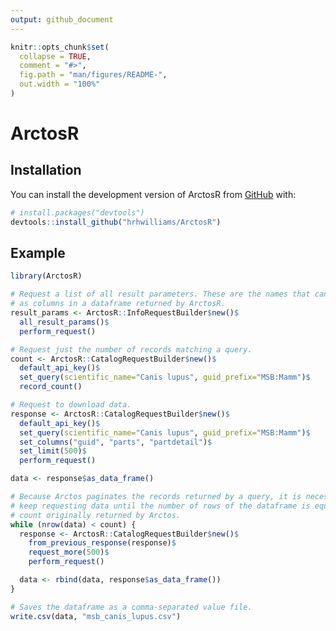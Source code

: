 ```yaml
---
output: github_document
---
```


<!-- README.md is generated from README.Rmd. Please edit that file -->

```r
knitr::opts_chunk$set(
  collapse = TRUE,
  comment = "#>",
  fig.path = "man/figures/README-",
  out.width = "100%"
)
```

# ArctosR

<!-- badges: start -->
<!-- badges: end -->

## Installation

You can install the development version of ArctosR from [GitHub](https://github.com/) with:

``` r
# install.packages("devtools")
devtools::install_github("hrhwilliams/ArctosR")
```

## Example

```r
library(ArctosR)

# Request a list of all result parameters. These are the names that can show up
# as columns in a dataframe returned by ArctosR.
result_params <- ArctosR::InfoRequestBuilder$new()$
  all_result_params()$
  perform_request()

# Request just the number of records matching a query.
count <- ArctosR::CatalogRequestBuilder$new()$
  default_api_key()$
  set_query(scientific_name="Canis lupus", guid_prefix="MSB:Mamm")$
  record_count()

# Request to download data.
response <- ArctosR::CatalogRequestBuilder$new()$
  default_api_key()$
  set_query(scientific_name="Canis lupus", guid_prefix="MSB:Mamm")$
  set_columns("guid", "parts", "partdetail")$
  set_limit(500)$
  perform_request()

data <- response$as_data_frame()

# Because Arctos paginates the records returned by a query, it is necessary to
# keep requesting data until the number of rows of the dataframe is equal to the
# count originally returned by Arctos.
while (nrow(data) < count) {
  response <- ArctosR::CatalogRequestBuilder$new()$
    from_previous_response(response)$
    request_more(500)$
    perform_request()

  data <- rbind(data, response$as_data_frame())
}

# Saves the dataframe as a comma-separated value file.
write.csv(data, "msb_canis_lupus.csv")
```
